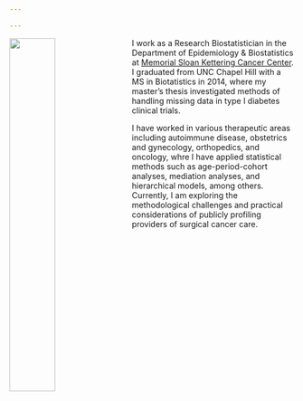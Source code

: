 ```yaml
---

---
```


<img src="Lavery_170407_12.jpg" style="width:40%; margin-right: 15px" align="left">

I work as a Research Biostatistician in the Department of Epidemiology & Biostatistics at [Memorial Sloan Kettering Cancer Center](https://www.mskcc.org/departments/epidemiology-biostatistics). I graduated from UNC Chapel Hill with a MS in Biotatistics in 2014, where my master's thesis investigated methods of handling missing data in type I diabetes clinical trials.   

I have worked in various therapeutic areas including autoimmune disease, obstetrics and gynecology, orthopedics, and oncology, whre I have applied statistical methods such as age-period-cohort analyses, mediation analyses, and hierarchical models, among others. Currently, I am exploring the methodological challenges and practical considerations of publicly profiling providers of surgical cancer care.  
